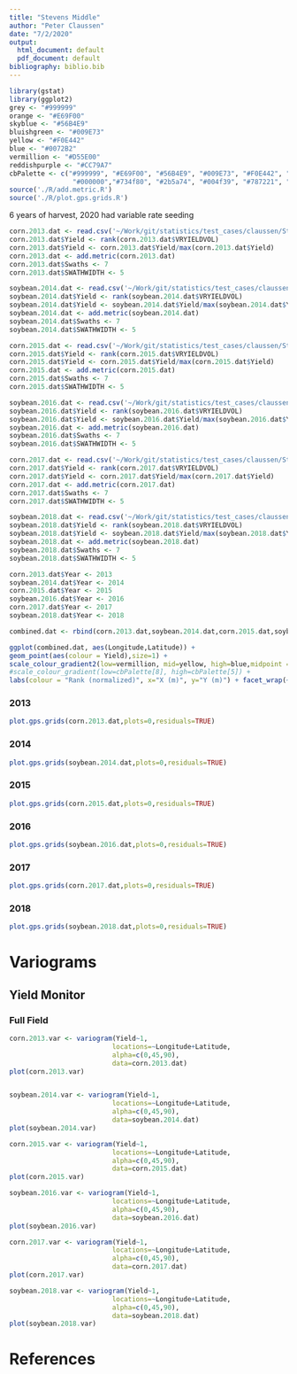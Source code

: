 ```yaml
---
title: "Stevens Middle"
author: "Peter Claussen"
date: "7/2/2020"
output:
  html_document: default
  pdf_document: default
bibliography: biblio.bib
---
```


```r
library(gstat)
library(ggplot2)
grey <- "#999999"
orange <- "#E69F00"
skyblue <- "#56B4E9"
bluishgreen <- "#009E73"
yellow <- "#F0E442"
blue <- "#0072B2"
vermillion <- "#D55E00"
reddishpurple <- "#CC79A7"
cbPalette <- c("#999999", "#E69F00", "#56B4E9", "#009E73", "#F0E442", "#0072B2", "#D55E00", "#CC79A7",
                "#000000","#734f80", "#2b5a74", "#004f39", "#787221", "#003959", "#6aaf00", "#663cd3")
source('./R/add.metric.R')
source('./R/plot.gps.grids.R')
```


6 years of harvest, 2020 had variable rate seeding


```r
corn.2013.dat <- read.csv('~/Work/git/statistics/test_cases/claussen/Stevens East/Stevens East-Corn 2013.csv')
corn.2013.dat$Yield <- rank(corn.2013.dat$VRYIELDVOL)
corn.2013.dat$Yield <- corn.2013.dat$Yield/max(corn.2013.dat$Yield)
corn.2013.dat <- add.metric(corn.2013.dat)
corn.2013.dat$Swaths <- 7
corn.2013.dat$SWATHWIDTH <- 5

soybean.2014.dat <- read.csv('~/Work/git/statistics/test_cases/claussen/Stevens East/Stevens East-Soybeans 2014.csv')
soybean.2014.dat$Yield <- rank(soybean.2014.dat$VRYIELDVOL)
soybean.2014.dat$Yield <- soybean.2014.dat$Yield/max(soybean.2014.dat$Yield)
soybean.2014.dat <- add.metric(soybean.2014.dat)
soybean.2014.dat$Swaths <- 7
soybean.2014.dat$SWATHWIDTH <- 5

corn.2015.dat <- read.csv('~/Work/git/statistics/test_cases/claussen/Stevens East/Stevens East-Corn 2015.csv')
corn.2015.dat$Yield <- rank(corn.2015.dat$VRYIELDVOL)
corn.2015.dat$Yield <- corn.2015.dat$Yield/max(corn.2015.dat$Yield)
corn.2015.dat <- add.metric(corn.2015.dat)
corn.2015.dat$Swaths <- 7
corn.2015.dat$SWATHWIDTH <- 5

soybean.2016.dat <- read.csv('~/Work/git/statistics/test_cases/claussen/Stevens East/Stevens East-Soybeans 2016.csv')
soybean.2016.dat$Yield <- rank(soybean.2016.dat$VRYIELDVOL)
soybean.2016.dat$Yield <- soybean.2016.dat$Yield/max(soybean.2016.dat$Yield)
soybean.2016.dat <- add.metric(soybean.2016.dat)
soybean.2016.dat$Swaths <- 7
soybean.2016.dat$SWATHWIDTH <- 5

corn.2017.dat <- read.csv('~/Work/git/statistics/test_cases/claussen/Stevens East/Stevens East-Corn 2017.csv')
corn.2017.dat$Yield <- rank(corn.2017.dat$VRYIELDVOL)
corn.2017.dat$Yield <- corn.2017.dat$Yield/max(corn.2017.dat$Yield)
corn.2017.dat <- add.metric(corn.2017.dat)
corn.2017.dat$Swaths <- 7
corn.2017.dat$SWATHWIDTH <- 5

soybean.2018.dat <- read.csv('~/Work/git/statistics/test_cases/claussen/Stevens East/Stevens East-Soybeans 2018.csv')
soybean.2018.dat$Yield <- rank(soybean.2018.dat$VRYIELDVOL)
soybean.2018.dat$Yield <- soybean.2018.dat$Yield/max(soybean.2018.dat$Yield)
soybean.2018.dat <- add.metric(soybean.2018.dat)
soybean.2018.dat$Swaths <- 7
soybean.2018.dat$SWATHWIDTH <- 5

corn.2013.dat$Year <- 2013
soybean.2014.dat$Year <- 2014
corn.2015.dat$Year <- 2015
soybean.2016.dat$Year <- 2016
corn.2017.dat$Year <- 2017
soybean.2018.dat$Year <- 2018

combined.dat <- rbind(corn.2013.dat,soybean.2014.dat,corn.2015.dat,soybean.2016.dat,corn.2017.dat,soybean.2018.dat)
```

```r
ggplot(combined.dat, aes(Longitude,Latitude)) + 
geom_point(aes(colour = Yield),size=1) + 
scale_colour_gradient2(low=vermillion, mid=yellow, high=blue,midpoint = 0.5) +
#scale_colour_gradient(low=cbPalette[8], high=cbPalette[5]) +
labs(colour = "Rank (normalized)", x="X (m)", y="Y (m)") + facet_wrap(~ Year)
```

### 2013

```r
plot.gps.grids(corn.2013.dat,plots=0,residuals=TRUE) 
```

### 2014

```r
plot.gps.grids(soybean.2014.dat,plots=0,residuals=TRUE) 
```


### 2015

```r
plot.gps.grids(corn.2015.dat,plots=0,residuals=TRUE) 
```

### 2016

```r
plot.gps.grids(soybean.2016.dat,plots=0,residuals=TRUE) 
```

### 2017

```r
plot.gps.grids(corn.2017.dat,plots=0,residuals=TRUE) 
```

### 2018


```r
plot.gps.grids(soybean.2018.dat,plots=0,residuals=TRUE) 
```




# Variograms

## Yield Monitor

### Full Field
```r

corn.2013.var <- variogram(Yield~1, 
                          locations=~Longitude+Latitude,
                          alpha=c(0,45,90),
                          data=corn.2013.dat)
plot(corn.2013.var)


soybean.2014.var <- variogram(Yield~1, 
                          locations=~Longitude+Latitude,
                          alpha=c(0,45,90),
                          data=soybean.2014.dat)
plot(soybean.2014.var)

corn.2015.var <- variogram(Yield~1, 
                          locations=~Longitude+Latitude,
                          alpha=c(0,45,90),
                          data=corn.2015.dat)
plot(corn.2015.var)

soybean.2016.var <- variogram(Yield~1, 
                          locations=~Longitude+Latitude,
                          alpha=c(0,45,90),
                          data=soybean.2016.dat)
plot(soybean.2016.var)

corn.2017.var <- variogram(Yield~1, 
                          locations=~Longitude+Latitude,
                          alpha=c(0,45,90),
                          data=corn.2017.dat)
plot(corn.2017.var)

soybean.2018.var <- variogram(Yield~1, 
                          locations=~Longitude+Latitude,
                          alpha=c(0,45,90),
                          data=soybean.2018.dat)
plot(soybean.2018.var)
```



# References


